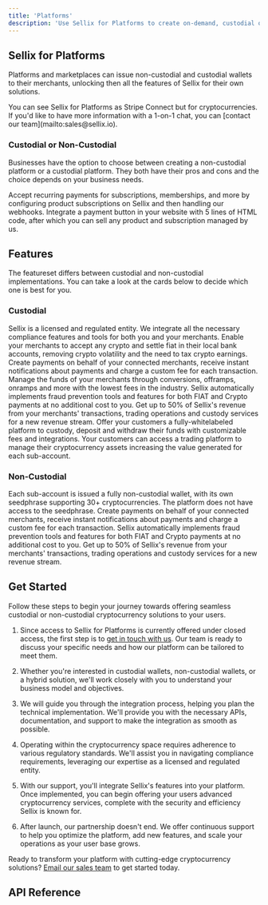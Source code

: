 ```yaml
---
title: 'Platforms'
description: 'Use Sellix for Platforms to create on-demand, custodial or non-custodial wallets for your users.'
---
```


## Sellix for Platforms

Platforms and marketplaces can issue non-custodial and custodial wallets to their merchants, unlocking then all the features of Sellix for their own solutions.

<Info>
  You can see Sellix for Platforms as Stripe Connect but for cryptocurrencies.
  If you'd like to have more information with a 1-on-1 chat, you can [contact our team](mailto:sales@sellix.io).
</Info>

### Custodial or Non-Custodial

Businesses have the option to choose between creating a non-custodial platform or a custodial platform.
They both have their pros and cons and the choice depends on your business needs.

<CardGroup cols={2}>
  <Card
    title="Custodial"
    icon="building-columns"
    href="#get-started"
  >
    Accept recurring payments for subscriptions, memberships, and more by configuring product subscriptions on Sellix and then handling our webhooks.
  </Card>
  <Card
    title="Non-Custodial"
    icon="wallet"
    href="#get-started"
  >
    Integrate a payment button in your website with 5 lines of HTML code, after which you can sell any product and subscription managed by us.
  </Card>
</CardGroup>

## Features

The featureset differs between custodial and non-custodial implementations. You can take a look at the cards below to decide which one is best for you.

### Custodial

<CardGroup cols={2}>
  <Card
    title="Integrated Compliance"
    icon="lock"
    href="#get-started"
  >
    Sellix is a licensed and regulated entity. We integrate all the necessary compliance features and tools for both you and your merchants.
  </Card>
  <Card
    title="Automatic Settlements"
    icon="dollar-sign"
    href="#get-started"
  >
    Enable your merchants to accept any crypto and settle fiat in their local bank accounts, removing crypto volatility and the need to tax crypto earnings.
  </Card>
  <Card
    title="Built-in Payments"
    icon="bag-shopping"
    href="#get-started"
  >
    Create payments on behalf of your connected merchants, receive instant notifications about payments and charge a custom fee for each transaction.
  </Card>
  <Card
    title="Treasury management"
    icon="coin"
    href="#get-started"
  >
    Manage the funds of your merchants through conversions, offramps, onramps and more with the lowest fees in the industry.
  </Card>
  <Card
    title="Fraud prevention"
    icon="shield"
    href="#get-started"
  >
    Sellix automatically implements fraud prevention tools and features for both FIAT and Crypto payments at no additional cost to you.
  </Card>
  <Card
    title="Revenue sharing"
    icon="share-nodes"
    href="#get-started"
  >
    Get up to 50% of Sellix's revenue from your merchants' transactions, trading operations and custody services for a new revenue stream.
  </Card>
  <Card
    title="Custody"
    icon="wallet"
    href="#get-started"
  >
    Offer your customers a fully-whitelabeled platform to custody, deposit and withdraw their funds with customizable fees and integrations.
  </Card>
  <Card
    title="Trading"
    icon="arrow-trend-up"
    href="#get-started"
  >
    Your customers can access a trading platform to manage their cryptocurrency assets increasing the value generated for each sub-account.
  </Card>
</CardGroup>

### Non-Custodial

<CardGroup cols={2}>
  <Card
    title="Privacy and Self-Hosted"
    icon="lock"
    href="#get-started"
  >
    Each sub-account is issued a fully non-custodial wallet, with its own seedphrase supporting 30+ cryptocurrencies. The platform does not have access to the seedphrase.
  </Card>
  <Card
    title="Built-in Payments"
    icon="bag-shopping"
    href="#get-started"
  >
    Create payments on behalf of your connected merchants, receive instant notifications about payments and charge a custom fee for each transaction.
  </Card>
  <Card
    title="Fraud prevention"
    icon="shield"
    href="#get-started"
  >
    Sellix automatically implements fraud prevention tools and features for both FIAT and Crypto payments at no additional cost to you.
  </Card>
  <Card
    title="Revenue sharing"
    icon="share-nodes"
    href="#get-started"
  >
    Get up to 50% of Sellix's revenue from your merchants' transactions, trading operations and custody services for a new revenue stream.
  </Card>
</CardGroup>

## Get Started

Follow these steps to begin your journey towards offering seamless custodial or non-custodial cryptocurrency solutions to your users.

1. Since access to Sellix for Platforms is currently offered under closed access, the first step is to [get in touch with us](mailto:sales@sellix.io). Our team is ready to discuss your specific needs and how our platform can be tailored to meet them.

2. Whether you're interested in custodial wallets, non-custodial wallets, or a hybrid solution, we'll work closely with you to understand your business model and objectives.

3. We will guide you through the integration process, helping you plan the technical implementation. We'll provide you with the necessary APIs, documentation, and support to make the integration as smooth as possible.

4. Operating within the cryptocurrency space requires adherence to various regulatory standards. We'll assist you in navigating compliance requirements, leveraging our expertise as a licensed and regulated entity.

5. With our support, you'll integrate Sellix's features into your platform. Once implemented, you can begin offering your users advanced cryptocurrency services, complete with the security and efficiency Sellix is known for.

6. After launch, our partnership doesn't end. We offer continuous support to help you optimize the platform, add new features, and scale your operations as your user base grows.

<Info> Ready to transform your platform with cutting-edge cryptocurrency solutions? [Email our sales team](mailto:sales@sellix.io) to get started today. </Info>

## API Reference


